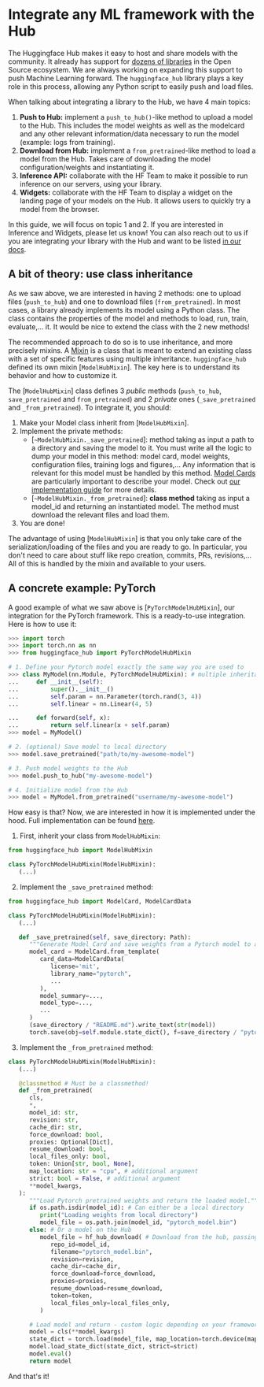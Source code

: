 # Integrate any ML framework with the Hub

The Huggingface Hub makes it easy to host and share models with the community. It already has support for
[dozens of libraries](https://huggingface.co/docs/hub/models-libraries) in the Open Source ecosystem. We are always
working on expanding this support to push Machine Learning forward. The `huggingface_hub` library plays a key role in
this process, allowing any Python script to easily push and load files.

When talking about integrating a library to the Hub, we have 4 main topics:
1. **Push to Hub:** implement a `push_to_hub()`-like method to upload a model to the Hub.
   This includes the model weights as well as the modelcard and any other relevant information/data necessary to run the model (example: logs from training).
2. **Download from Hub:** implement a `from_pretrained`-like method to load a model from the Hub.
   Takes care of downloading the model configuration/weights and instantiating it.
3. **Inference API:** collaborate with the HF Team to make it possible to run inference on our servers, using your library.
4. **Widgets:** collaborate with the HF Team to display a widget on the landing page of your models on the Hub. It allows users to quickly try a model from the browser.

In this guide, we will focus on topic 1 and 2. If you are interested in Inference and Widgets, please let us know!
You can also reach out to us if you are integrating your library with the Hub and want to be listed [in our docs](https://huggingface.co/docs/hub/models-libraries).

## A bit of theory: use class inheritance

As we saw above, we are interested in having 2 methods: one to upload files (`push_to_hub`) and one to download files (`from_pretrained`).
In most cases, a library already implements its model using a Python class. The class contains the properties of the model
and methods to load, run, train, evaluate,... it. It would be nice to extend the class with the 2 new methods!

The recommended approach to do so is to use inheritance, and more precisely mixins. A [Mixin](https://stackoverflow.com/a/547714)
is a class that is meant to extend an existing class with a set of specific features using multiple inheritance.
`huggingface_hub` defined its own mixin [`ModelHubMixin`]. The key here is to understand its behavior and how to customize it.

The [`ModelHubMixin`] class defines 3 *public* methods (`push_to_hub`, `save_pretrained` and `from_pretrained`) and 2
*private* ones (`_save_pretrained` and `_from_pretrained`). To integrate it, you should:

1. Make your Model class inherit from [`ModelHubMixin`].
2. Implement the private methods:
    - [`~ModelHubMixin._save_pretrained`]: method taking as input a path to a directory and saving the model to it.
    You must write all the logic to dump your model in this method: model card, model weights, configuration files,
    training logs and figures,... Any information that is relevant for this model must be handled by this method.
    [Model Cards](https://huggingface.co/docs/hub/model-cards) are particularly important to describe your model. Check
    out [our implementation guide](./model-cards) for more details.
    - [`~ModelHubMixin._from_pretrained`]: **class method** taking as input a model_id and returning an instantiated
    model. The method must download the relevant files and load them.
3. You are done!

The advantage of using [`ModelHubMixin`] is that you only take care of the serialization/loading of the files and you
are ready to go. In particular, you don't need to care about stuff like repo creation, commits, PRs, revisions,... All
of this is handled by the mixin and available to your users.

## A concrete example: PyTorch

A good example of what we saw above is [`PyTorchModelHubMixin`], our integration for the PyTorch framework. This is a
ready-to-use integration. Here is how to use it:

```python
>>> import torch
>>> import torch.nn as nn
>>> from huggingface_hub import PyTorchModelHubMixin

# 1. Define your Pytorch model exactly the same way you are used to
>>> class MyModel(nn.Module, PyTorchModelHubMixin): # multiple inheritance
...     def __init__(self):
...         super().__init__() 
...         self.param = nn.Parameter(torch.rand(3, 4))
...         self.linear = nn.Linear(4, 5)

...     def forward(self, x):
...         return self.linear(x + self.param)
>>> model = MyModel()

# 2. (optional) Save model to local directory
>>> model.save_pretrained("path/to/my-awesome-model")

# 3. Push model weights to the Hub
>>> model.push_to_hub("my-awesome-model")

# 4. Initialize model from the Hub
>>> model = MyModel.from_pretrained("username/my-awesome-model")
```

How easy is that? Now, we are interested in how it is implemented under the hood. Full implementation can be found
[here](https://github.com/huggingface/huggingface_hub/blob/main/src/huggingface_hub/hub_mixin.py).

1. First, inherit your class from `ModelHubMixin`:

```python
from huggingface_hub import ModelHubMixin

class PyTorchModelHubMixin(ModelHubMixin):
   (...)
```

2. Implement the `_save_pretrained` method:

```py
from huggingface_hub import ModelCard, ModelCardData

class PyTorchModelHubMixin(ModelHubMixin):
   (...)

   def _save_pretrained(self, save_directory: Path):
      """Generate Model Card and save weights from a Pytorch model to a local directory."""
      model_card = ModelCard.from_template(
         card_data=ModelCardData(
            license='mit',
            library_name="pytorch",
            ...
         ),
         model_summary=...,
         model_type=...,
         ...
      )
      (save_directory / "README.md").write_text(str(model))
      torch.save(obj=self.module.state_dict(), f=save_directory / "pytorch_model.bin")
```

3. Implement the `_from_pretrained` method:

```python
class PyTorchModelHubMixin(ModelHubMixin):
   (...)

   @classmethod # Must be a classmethod!
   def _from_pretrained(
      cls,
      *,
      model_id: str,
      revision: str,
      cache_dir: str,
      force_download: bool,
      proxies: Optional[Dict],
      resume_download: bool,
      local_files_only: bool,
      token: Union[str, bool, None],
      map_location: str = "cpu", # additional argument
      strict: bool = False, # additional argument
      **model_kwargs,
   ):
      """Load Pytorch pretrained weights and return the loaded model."""
      if os.path.isdir(model_id): # Can either be a local directory
         print("Loading weights from local directory")
         model_file = os.path.join(model_id, "pytorch_model.bin")
      else: # Or a model on the Hub
         model_file = hf_hub_download( # Download from the hub, passing same input args
            repo_id=model_id,
            filename="pytorch_model.bin",
            revision=revision,
            cache_dir=cache_dir,
            force_download=force_download,
            proxies=proxies,
            resume_download=resume_download,
            token=token,
            local_files_only=local_files_only,
         )

      # Load model and return - custom logic depending on your framework
      model = cls(**model_kwargs)
      state_dict = torch.load(model_file, map_location=torch.device(map_location))
      model.load_state_dict(state_dict, strict=strict)
      model.eval()
      return model
```

And that's it!



